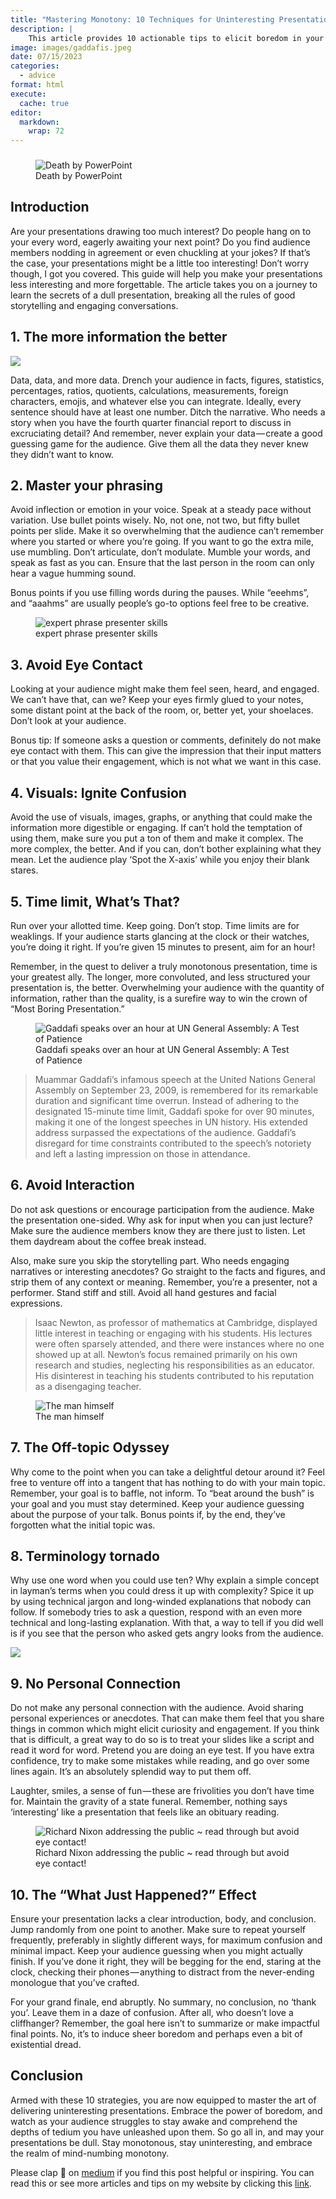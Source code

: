 ```yaml
---
title: "Mastering Monotony: 10 Techniques for Uninteresting Presentations"
description: |
    This article provides 10 actionable tips to elicit boredom in your presentations.
image: images/gaddafis.jpeg
date: 07/15/2023
categories: 
  - advice
format: html
execute: 
  cache: true
editor: 
  markdown: 
    wrap: 72
---
```


### 

![Death by
PowerPoint](https://cdn-images-1.medium.com/max/533/1*jNtZWMTHEraxFIwtzMWxqw.jpeg)

## Introduction

Are your presentations drawing too much interest? Do people hang on to
your every word, eagerly awaiting your next point? Do you find audience
members nodding in agreement or even chuckling at your jokes? If that's
the case, your presentations might be a little too interesting! Don't
worry though, I got you covered. This guide will help you make your
presentations less interesting and more forgettable. The article takes
you on a journey to learn the secrets of a dull presentation, breaking
all the rules of good storytelling and engaging conversations.

## 1. The more information the better

![](https://cdn-images-1.medium.com/max/533/0*LvfG7tPgoo_K2v6q.gif)

Data, data, and more data. Drench your audience in facts, figures,
statistics, percentages, ratios, quotients, calculations, measurements,
foreign characters, emojis, and whatever else you can integrate.
Ideally, every sentence should have at least one number. Ditch the
narrative. Who needs a story when you have the fourth quarter financial
report to discuss in excruciating detail? And remember, never explain
your data --- create a good guessing game for the audience. Give them
all the data they never knew they didn't want to know.

## 2. Master your phrasing

Avoid inflection or emotion in your voice. Speak at a steady pace
without variation. Use bullet points wisely. No, not one, not two, but
fifty bullet points per slide. Make it so overwhelming that the audience
can't remember where you started or where you're going. If you want to
go the extra mile, use mumbling. Don't articulate, don't modulate.
Mumble your words, and speak as fast as you can. Ensure that the last
person in the room can only hear a vague humming sound.

Bonus points if you use filling words during the pauses. While "eeehms",
and "aaahms" are usually people's go-to options feel free to be
creative.

![expert phrase presenter skills](images/nonsense-talk-01.gif)

## 3. Avoid Eye Contact

Looking at your audience might make them feel seen, heard, and engaged.
We can't have that, can we? Keep your eyes firmly glued to your notes,
some distant point at the back of the room, or, better yet, your
shoelaces. Don't look at your audience.

Bonus tip: If someone asks a question or comments, definitely do not
make eye contact with them. This can give the impression that their
input matters or that you value their engagement, which is not what we
want in this case.

## 4. Visuals: Ignite Confusion

Avoid the use of visuals, images, graphs, or anything that could make
the information more digestible or engaging. If can't hold the
temptation of using them, make sure you put a ton of them and make it
complex. The more complex, the better. And if you can, don't bother
explaining what they mean. Let the audience play 'Spot the X-axis' while
you enjoy their blank stares.

## 5. Time limit, What's That?

Run over your allotted time. Keep going. Don't stop. Time limits are for
weaklings. If your audience starts glancing at the clock or their
watches, you're doing it right. If you're given 15 minutes to present,
aim for an hour!

Remember, in the quest to deliver a truly monotonous presentation, time
is your greatest ally. The longer, more convoluted, and less structured
your presentation is, the better. Overwhelming your audience with the
quantity of information, rather than the quality, is a surefire way to
win the crown of "Most Boring Presentation."

![Gaddafi speaks over an hour at UN General Assembly: A Test
of Patience](https://cdn-images-1.medium.com/max/533/1*Z1tyj21CSRs-yDr2EuNAJg.jpeg)

> Muammar Gaddafi's infamous speech at the United Nations General
> Assembly on September 23, 2009, is remembered for its remarkable
> duration and significant time overrun. Instead of adhering to the
> designated 15-minute time limit, Gaddafi spoke for over 90 minutes,
> making it one of the longest speeches in UN history. His extended
> address surpassed the expectations of the audience. Gaddafi's
> disregard for time constraints contributed to the speech's notoriety
> and left a lasting impression on those in attendance.

## 6. Avoid Interaction

Do not ask questions or encourage participation from the audience. Make
the presentation one-sided. Why ask for input when you can just lecture?
Make sure the audience members know they are there just to listen. Let
them daydream about the coffee break instead.

Also, make sure you skip the storytelling part. Who needs engaging
narratives or interesting anecdotes? Go straight to the facts and
figures, and strip them of any context or meaning. Remember, you're a
presenter, not a performer. Stand stiff and still. Avoid all hand
gestures and facial expressions.

> Isaac Newton, as professor of mathematics at Cambridge, displayed
> little interest in teaching or engaging with his students. His
> lectures were often sparsely attended, and there were instances where
> no one showed up at all. Newton's focus remained primarily on his own
> research and studies, neglecting his responsibilities as an educator.
> His disinterest in teaching his students contributed to his reputation
> as a disengaging teacher.

![The man
himself](https://cdn-images-1.medium.com/max/533/1*aQz0EBLxazV2Xh_2r6k7Rw.jpeg)

#### 

## 7. The Off-topic Odyssey

Why come to the point when you can take a delightful detour around it?
Feel free to venture off into a tangent that has nothing to do with your
main topic. Remember, your goal is to baffle, not inform. To "beat
around the bush" is your goal and you must stay determined. Keep your
audience guessing about the purpose of your talk. Bonus points if, by
the end, they've forgotten what the initial topic was.

## 8. Terminology tornado

Why use one word when you could use ten? Why explain a simple concept in
layman's terms when you could dress it up with complexity? Spice it up
by using technical jargon and long-winded explanations that nobody can
follow. If somebody tries to ask a question, respond with an even more
technical and long-lasting explanation. With that, a way to tell if you
did well is if you see that the person who asked gets angry looks from
the audience.

![](https://cdn-images-1.medium.com/max/533/1*abQZY3LaIgZrc-FR9ZKBeA.gif)

#### 

## 9. No Personal Connection

Do not make any personal connection with the audience. Avoid sharing
personal experiences or anecdotes. That can make them feel that you
share things in common which might elicit curiosity and engagement. If
you think that is difficult, a great way to do so is to treat your
slides like a script and read it word for word. Pretend you are doing an
eye test. If you have extra confidence, try to make some mistakes while
reading, and go over some lines again. It's an absolutely splendid way
to put them off.

Laughter, smiles, a sense of fun --- these are frivolities you don't
have time for. Maintain the gravity of a state funeral. Remember,
nothing says 'interesting' like a presentation that feels like an
obituary reading.

![Richard Nixon addressing the public \~ read through but avoid
eye contact!](https://cdn-images-1.medium.com/max/533/1*O_Dts9IzN-QZLi_Mctpg_w.gif)

## 10. The "What Just Happened?" Effect

Ensure your presentation lacks a clear introduction, body, and
conclusion. Jump randomly from one point to another. Make sure to repeat
yourself frequently, preferably in slightly different ways, for maximum
confusion and minimal impact. Keep your audience guessing when you might
actually finish. If you've done it right, they will be begging for the
end, staring at the clock, checking their phones --- anything to
distract from the never-ending monologue that you've crafted.

For your grand finale, end abruptly. No summary, no conclusion, no
'thank you'. Leave them in a daze of confusion. After all, who doesn't
love a cliffhanger? Remember, the goal here isn't to summarize or make
impactful final points. No, it's to induce sheer boredom and perhaps
even a bit of existential dread.

## Conclusion

Armed with these 10 strategies, you are now equipped to master the art
of delivering uninteresting presentations. Embrace the power of boredom,
and watch as your audience struggles to stay awake and comprehend the
depths of tedium you have unleashed upon them. So go all in, and may
your presentations be dull. Stay monotonous, stay uninteresting, and
embrace the realm of mind-numbing monotony.

Please clap 👏 on
[medium](https://medium.com/@loizoskon/mastering-monotony-10-techniques-for-uninteresting-presentations-ac9084899b98)
if you find this post helpful or inspiring. You can read this or see
more articles and tips on my website by clicking this
[link](https://www.loizos.xyz/blog.html).
